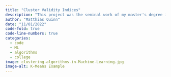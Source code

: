 ```yaml
---
title: "Cluster Validity Indices"
description: "This project was the seminal work of my master's degree in statistics."
author: "Matthias Quinn"
date: "11/01/2022"
code-fold: true
code-line-numbers: true
categories:
  - code
  - ML
  - algorithms
  - college
image: clustering-algorithms-in-Machine-Learning.jpg
image-alt: K-Means Example
---
```





